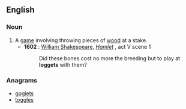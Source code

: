 ==English==

===Noun===
{{infl|en|noun}}

# A [[game]] involving throwing pieces of [[wood]] at a stake.
#*'''1602''' : [[w:William Shakespeare|William Shakespeare]], ''[[s:Hamlet|Hamlet]]'' , act V scene 1
#*:Did these bones cost no more the breeding but to play at '''loggets''' with them?

===Anagrams===
* [[goglets#English|goglets]]
* [[toggles#English|toggles]]